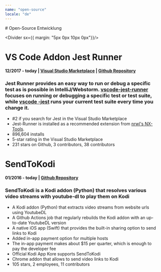 ```yaml
---
name: "open-source"
locale: "de"
---
```



<PageBreak/>
<Box id="openSource"/>
# Open-Source Entwicklung

<Divider sx={{ margin: "5px 0px 10px 0px"}}/>

# VS Code Addon Jest Runner
#### 12/2017 - today | [Visual Studio Marketplace](https://marketplace.visualstudio.com/items?itemName=firsttris.vscode-jest-runner) | [Github Repository](https://github.com/firsttris/vscode-jest-runner.git)

### Jest Runner provides an easy way to run or debug a specific test as is possible in IntelliJ/Webstorm. [vscode-jest-runner](https://marketplace.visualstudio.com/items?itemName=firsttris.vscode-jest-runner) focuses on running or debugging a specific test or test suite, while [vscode -jest](https://marketplace.visualstudio.com/items?itemName=Orta.vscode-jest) runs your current test suite every time you change it.

- #2 if you search for Jest in the Visual Studio Marketplace
- Jest-Runner is installed as a recommended extension from [nrwl's NX-Tools](https://github.com/nrwl/nx/issues/3868).
- 896,604 installs
- 5-star rating in the Visual Studio Marketplace
- 231 stars on Github, 3 contributors, 38 contributors

<Chips mb="30px" mt="10px" skills="TypeScript, NodeJs, VS Code API, Github, Jest, Babel, jest-editor-support"/>


# SendToKodi
#### 01/2016 - today | [Github Repository](https://github.com/firsttris/plugin.video.sendtokodi)

### SendToKodi is a Kodi addon (Python) that resolves various video streams with youtube-dl to play them on Kodi

- A Kodi addon (Python) that extracts video streams from website urls using YoutubeDL
- A Github Actions job that regularly rebuilds the Kodi addon with an up-to-date YoutubeDL version
- A native iOS app (Swift) that provides the built-in sharing option to send links to Kodi
- Added in-app payment option for multiple hosts
- The in-app payment makes about $15 per quarter, which is enough to pay the developer fee
- Official Kodi App Kore supports SendToKodi
- Chrome addon that allows to send video links to Kodi
- 105 stars, 2 employees, 11 contributors

<Chips mb="30px" mt="10px" skills="Phyton, Swift, TypeScript, React, Github Actions, Github, Kodi"/>